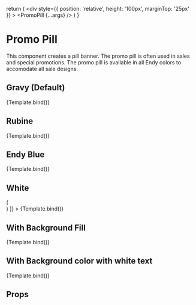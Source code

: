 
  return (
    <div
      style={{
        position: 'relative',
        height: '100px',
        marginTop: '25px'
      }}
    >
      <PromoPill {...args} />
    </div>
  )
}

<Meta title='Components/Promo Pill' component={PromoPill} />

# Promo Pill

This component creates a pill banner. The promo pill is often used in sales and special promotions. The promo pill is available in all Endy colors to accomodate all sale designs.

## Gravy (Default)

<Canvas>
  <Story name='Promo Pill - Default'>{Template.bind()}</Story>
</Canvas>

## Rubine

<Canvas>
  <Story
    name='Promo Pill - Rubine'
    args={{
      promoCopy: 'Limited Time Only',
      variant: 'rubine',
      locale: 'en'
    }}
  >
    {Template.bind()}
  </Story>
</Canvas>

## Endy Blue

<Canvas>
  <Story
    name='Promo Pill - Dark Blue'
    args={{
      promoCopy: 'Limited Time Only',
      variant: 'dark-blue',
      locale: 'en'
    }}
  >
    {Template.bind()}
  </Story>
</Canvas>

## White

<Canvas>
  <Story
    name='Promo Pill - White'
    args={{
      promoCopy: 'Limited Time Only',
      variant: 'white',
      locale: 'en'
    }}
    decorators={[
      (Story) => (
        <div style={{ backgroundColor: '#243746', padding: '1rem' }}>
          <Story />
        </div>
      )
    ]}
  >
    {Template.bind()}
  </Story>
</Canvas>

## With Background Fill

<Canvas>
  <Story
    name='Promo Pill - With Fill'
    args={{
      promoCopy: 'Limited Time Only',
      variant: 'gravy',
      bgColor: '#c5dce8',
      borderStyle: 'none',
      locale: 'en'
    }}
  >
    {Template.bind()}
  </Story>
</Canvas>

## With Background color with white text

<Canvas>
  <Story
    name='Promo Pill - With Background color with white text'
    args={{
      promoCopy: 'MOST SUPPORTIVE',
      variant: 'white',
      bgColor: '#596F8C',
      borderStyle: 'none',
      locale: 'en'
    }}
  >
    {Template.bind()}
  </Story>
</Canvas>

## Props

<ArgsTable of={PromoPill} />
